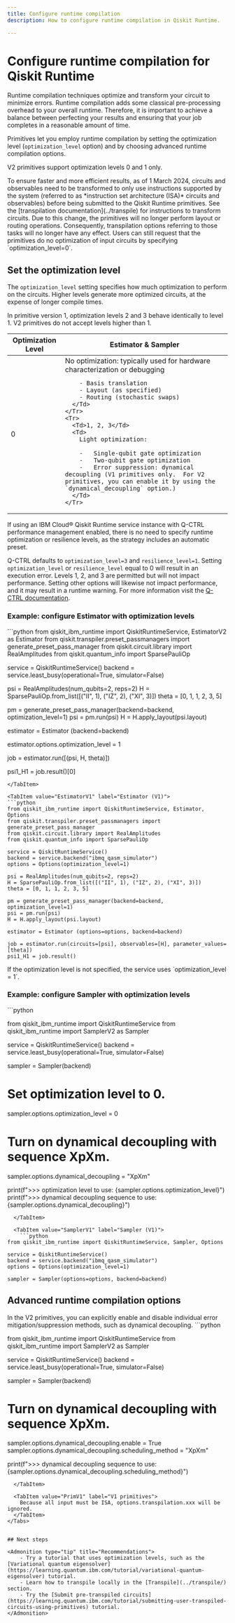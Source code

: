 ```yaml
---
title: Configure runtime compilation
description: How to configure runtime compilation in Qiskit Runtime.

---
```


# Configure runtime compilation for Qiskit Runtime

Runtime compilation techniques optimize and transform your circuit to minimize errors. Runtime compilation adds some classical pre-processing overhead to your overall runtime. Therefore, it is important to achieve a balance between perfecting your results and ensuring that your job completes in a reasonable amount of time.

Primitives let you employ runtime compilation by setting the optimization level (`optimization_level` option) and by choosing advanced runtime compilation options.

<admonition type="note">V2 primitives support optimization levels 0 and 1 only.</admonition>

<Admonition type="caution" title="Important:">
To ensure faster and more efficient results, as of 1 March 2024, circuits and observables need to be transformed to only use instructions supported by the system (referred to as *instruction set architecture (ISA)* circuits and observables) before being submitted to the Qiskit Runtime primitives.  See the [transpilation documentation](../transpile) for instructions to transform circuits.  Due to this change, the primitives will no longer perform layout or routing operations.  Consequently, transpilation options referring to those tasks will no longer have any effect. Users can still request that the primitives do no optimization of input circuits by specifying `optimization_level=0`.
</Admonition>

## Set the optimization level

The `optimization_level` setting specifies how much optimization to perform on the circuits. Higher levels generate more optimized circuits, at the expense of longer compile times.

<Admonition>
  In primitive version 1, optimization levels 2 and 3 behave identically to level 1.  V2 primitives do not accept levels higher than 1. 
</Admonition>


<Table>
  <thead>
    <Tr>
      <Th>Optimization Level</Th>
      <Th>Estimator & Sampler</Th>
    </Tr>
  </thead>
  <tbody>
    <Tr>
      <Td>0</Td>
      <Td>
        No optimization: typically used for hardware characterization or debugging

        - Basis translation
        - Layout (as specified)
        - Routing (stochastic swaps)
      </Td>
    </Tr>
    <Tr>
      <Td>1, 2, 3</Td>
      <Td>
        Light optimization:

        -   Single-qubit gate optimization
        -   Two-qubit gate optimization
        -   Error suppression: dynamical decoupling (V1 primitives only.  For V2 primitives, you can enable it by using the `dynamical_decoupling` option.)
      </Td>
    </Tr>
  </tbody>
</Table>

<Admonition type="note">
  If using an IBM Cloud&reg; Qiskit Runtime service instance with Q-CTRL performance management enabled, there is no need to specify runtime optimization or resilience levels, as the strategy includes an automatic preset.
  
  Q-CTRL defaults to `optimization_level=3` and `resilience_level=1`.
  Setting `optimization_level` or `resilience_level` equal to 0 will result in an
  execution error. Levels 1, 2, and 3 are permitted but will not impact performance.
  Setting other options will likewise not impact performance, and it may result in a
  runtime warning. For more information visit the [Q-CTRL documentation](https://docs.q-ctrl.com/q-ctrl-embedded).
</Admonition>

### Example: configure Estimator with optimization levels

<Tabs>
  <TabItem value="EstimatorV2" label="V2 Estimator">
```python
from qiskit_ibm_runtime import QiskitRuntimeService, EstimatorV2 as Estimator
from qiskit.transpiler.preset_passmanagers import generate_preset_pass_manager
from qiskit.circuit.library import RealAmplitudes
from qiskit.quantum_info import SparsePauliOp

service = QiskitRuntimeService()
backend = service.least_busy(operational=True, simulator=False)

psi = RealAmplitudes(num_qubits=2, reps=2)
H = SparsePauliOp.from_list([("II", 1), ("IZ", 2), ("XI", 3)])
theta = [0, 1, 1, 2, 3, 5]

pm = generate_preset_pass_manager(backend=backend, optimization_level=1)
psi = pm.run(psi)
H = H.apply_layout(psi.layout)

estimator = Estimator (backend=backend)

estimator.options.optimization_level = 1

job = estimator.run([(psi, H, theta)])

psi1_H1 = job.result()[0]
  ```  
  </TabItem>

  <TabItem value="EstimatorV1" label="Estimator (V1)">
```python
from qiskit_ibm_runtime import QiskitRuntimeService, Estimator, Options
from qiskit.transpiler.preset_passmanagers import generate_preset_pass_manager
from qiskit.circuit.library import RealAmplitudes
from qiskit.quantum_info import SparsePauliOp

service = QiskitRuntimeService()
backend = service.backend("ibmq_qasm_simulator")
options = Options(optimization_level=1)

psi = RealAmplitudes(num_qubits=2, reps=2)
H = SparsePauliOp.from_list([("II", 1), ("IZ", 2), ("XI", 3)])
theta = [0, 1, 1, 2, 3, 5]

pm = generate_preset_pass_manager(backend=backend, optimization_level=1)
psi = pm.run(psi)
H = H.apply_layout(psi.layout)

estimator = Estimator (options=options, backend=backend)

job = estimator.run(circuits=[psi], observables=[H], parameter_values=[theta])
psi1_H1 = job.result()
```

  </TabItem>
</Tabs>


<Admonition type="note">
  If the optimization level is not specified, the service uses `optimization_level = 1`.
</Admonition>

### Example: configure Sampler with optimization levels

<Tabs>
  <TabItem value="SamplerV2" label="V2 Sampler">
    ```python

from qiskit_ibm_runtime import QiskitRuntimeService
from qiskit_ibm_runtime import SamplerV2 as Sampler

service = QiskitRuntimeService()
backend = service.least_busy(operational=True, simulator=False)

sampler = Sampler(backend)
# Set optimization level to 0.
sampler.options.optimization_level = 0
# Turn on dynamical decoupling with sequence XpXm.
sampler.options.dynamical_decoupling = "XpXm"

print(f">>> optimization level to use: {sampler.options.optimization_level}")
print(f">>> dynamical decoupling sequence to use: {sampler.options.dynamical_decoupling}")
```
  </TabItem>

  <TabItem value="SamplerV1" label="Sampler (V1)">
    ```python
from qiskit_ibm_runtime import QiskitRuntimeService, Sampler, Options

service = QiskitRuntimeService()
backend = service.backend("ibmq_qasm_simulator")
options = Options(optimization_level=1)

sampler = Sampler(options=options, backend=backend)
```
  </TabItem>
</Tabs>

<span id="transpilation-table"></span>
## Advanced runtime compilation options

<Tabs>
  <TabItem value="PrimV2" label="V2 primitives">
    In the V2 primitives, you can explicitly enable and disable individual error mitigation/suppression methods, such as dynamical decoupling. 
```python

from qiskit_ibm_runtime import QiskitRuntimeService
from qiskit_ibm_runtime import SamplerV2 as Sampler

service = QiskitRuntimeService()
backend = service.least_busy(operational=True, simulator=False)

sampler = Sampler(backend)

# Turn on dynamical decoupling with sequence XpXm.
sampler.options.dynamical_decoupling.enable = True
sampler.options.dynamical_decoupling.scheduling_method = "XpXm"

print(f">>> dynamical decoupling sequence to use: {sampler.options.dynamical_decoupling.scheduling_method}")
``` 
  </TabItem>

  <TabItem value="PrimV1" label="V1 primitives">
    Because all input must be ISA, options.transpilation.xxx will be ignored. 
  </TabItem>
</Tabs>


## Next steps

<Admonition type="tip" title="Recommendations">
    - Try a tutorial that uses optimization levels, such as the [Variational quantum eigensolver](https://learning.quantum.ibm.com/tutorial/variational-quantum-eigensolver) tutorial.
    - Learn how to transpile locally in the [Transpile](../transpile/) section.
    - Try the [Submit pre-transpiled circuits](https://learning.quantum.ibm.com/tutorial/submitting-user-transpiled-circuits-using-primitives) tutorial.
</Admonition>